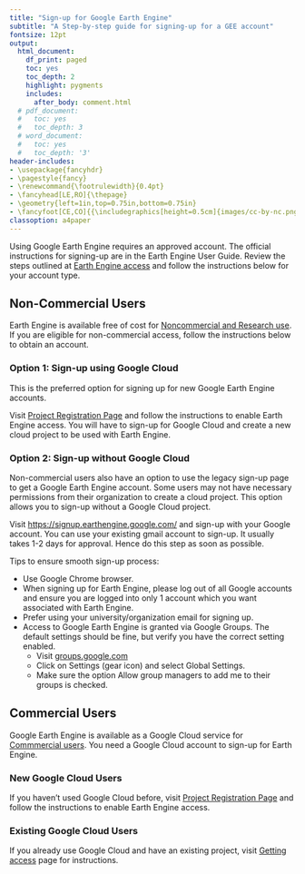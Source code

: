 ```yaml
---
title: "Sign-up for Google Earth Engine"
subtitle: "A Step-by-step guide for signing-up for a GEE account"
fontsize: 12pt
output:
  html_document:
    df_print: paged
    toc: yes
    toc_depth: 2
    highlight: pygments
    includes:
      after_body: comment.html
  # pdf_document:
  #   toc: yes
  #   toc_depth: 3
  # word_document:
  #   toc: yes
  #   toc_depth: '3'
header-includes:
- \usepackage{fancyhdr}
- \pagestyle{fancy}
- \renewcommand{\footrulewidth}{0.4pt}
- \fancyhead[LE,RO]{\thepage}
- \geometry{left=1in,top=0.75in,bottom=0.75in}
- \fancyfoot[CE,CO]{{\includegraphics[height=0.5cm]{images/cc-by-nc.png}} Ujaval Gandhi http://www.spatialthoughts.com}
classoption: a4paper
---
```


Using Google Earth Engine requires an approved account. The official instructions for signing-up are in the Earth Engine User Guide. Review the steps outlined at [Earth Engine access](https://developers.google.com/earth-engine/guides/access) and follow the instructions below for your account type.

## Non-Commercial Users

Earth Engine is available free of cost for [Noncommercial and Research use](https://earthengine.google.com/noncommercial/). If you are eligible for non-commercial access, follow the instructions below to obtain an account.

### Option 1: Sign-up using Google Cloud

This is the preferred option for signing up for new Google Earth Engine accounts.

Visit [Project Registration Page](https://code.earthengine.google.com/register) and follow the instructions to enable Earth Engine access. You will have to sign-up for Google Cloud and create a new cloud project to be used with Earth Engine.

### Option 2: Sign-up without Google Cloud

Non-commercial users also have an option to use the legacy sign-up page to get a Google Earth Engine account. Some users may not have necessary permissions from their organization to create a cloud project. This option allows you to sign-up without a Google Cloud project.

Visit [https://signup.earthengine.google.com/](https://signup.earthengine.google.com/){target="_blank"} and sign-up with your Google account. You can use your existing gmail account to sign-up. It usually takes 1-2 days for approval. Hence do this step as soon as possible.

Tips to ensure smooth sign-up process:

- Use Google Chrome browser.
- When signing up for Earth Engine, please log out of all Google accounts and ensure you are logged into only 1 account which you want associated with Earth Engine. 
- Prefer using your university/organization email for signing up.
- Access to Google Earth Engine is granted via Google Groups. The default settings should be fine, but verify you have the correct setting enabled.
    - Visit [groups.google.com](http://groups.google.com/){target="_blank"}
    - Click on Settings (gear icon) and select Global Settings.
    - Make sure the option Allow group managers to add me to their groups is checked.

## Commercial Users

Google Earth Engine is available as a Google Cloud service for [Commmercial users](https://earthengine.google.com/commercial/). You need a Google Cloud account to sign-up for Earth Engine.

### New Google Cloud Users

If you haven't used Google Cloud before, visit [Project Registration Page](https://code.earthengine.google.com/register) and follow the instructions to enable Earth Engine access.

### Existing Google Cloud Users

If you already use Google Cloud and have an existing project, visit [Getting access](https://developers.google.com/earth-engine/guides/access#a-role-in-a-cloud-project) page for instructions.